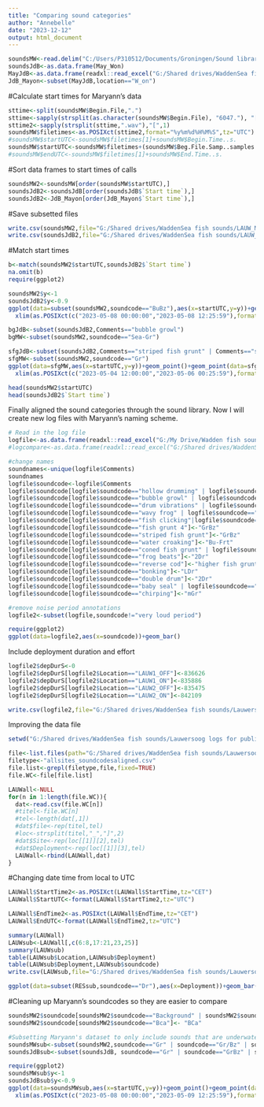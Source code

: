 ```yaml
---
title: "Comparing sound categories"
author: "Annebelle"
date: "2023-12-12"
output: html_document
---
```


```r
soundsMW<-read.delim("C:/Users/P310512/Documents/Groningen/Sound library/HYD92_LAUW-F1.txt")
soundsJdB<-as.data.frame(May_Won)
MayJdB<-as.data.frame(readxl::read_excel("G:/Shared drives/WaddenSea fish sounds/final log data janneke/may1/total may1 file for R.xlsx"))
JdB_Mayon<-subset(MayJdB,location=="W_on")
```

#Calculate start times for Maryann's data
```r
sttime<-split(soundsMW$Begin.File,".")
sttime<-sapply(strsplit(as.character(soundsMW$Begin.File), "6047."), "[", 2)
sttime2<-sapply(strsplit(sttime,".wav"),"[",1)
soundsMW$filetimes<-as.POSIXct(sttime2,format="%y%m%d%H%M%S",tz="UTC")
#soundsMW$startUTC<-soundsMW$filetimes[1]+soundsMW$Begin.Time..s.
soundsMW$startUTC<-soundsMW$filetimes+(soundsMW$Beg.File.Samp..samples./24000)
#soundsMW$endUTC<-soundsMW$filetimes[1]+soundsMW$End.Time..s.
```

#Sort data frames to start times of calls
```r
soundsMW2<-soundsMW[order(soundsMW$startUTC),]
soundsJdB2<-soundsJdB[order(soundsJdB$`Start time`),]
soundsJdB2<-JdB_Mayon[order(JdB_Mayon$`Start time`),]
```

#Save subsetted files
```r
write.csv(soundsMW2,file="G:/Shared drives/WaddenSea fish sounds/LAUW_May1_W_ON_Maryann.csv")
write.csv(soundsJdB2,file="G:/Shared drives/WaddenSea fish sounds/LAUW_May1_W_ON_Janneke.csv")

```

#Match start times
```r
b<-match(soundsMW2$startUTC,soundsJdB2$`Start time`)
na.omit(b)
require(ggplot2)

soundsMW2$y<-1
soundsJdB2$y<-0.9
ggplot(data=subset(soundsMW2,soundcode=="BuBz"),aes(x=startUTC,y=y))+geom_point()+geom_point(data=subset(soundsJdB2),aes(x=`Start time`,y=y),colour="red")+ylim(0.5,1.5)
  xlim(as.POSIXct(c("2023-05-08 00:00:00","2023-05-08 12:25:59"),format="%Y-%m-%d %H:%M:%S",tz="UTC"))
```

```r
bgJdB<-subset(soundsJdB2,Comments=="bubble growl")
bgMW<-subset(soundsMW2,soundcode=="Sea-Gr")

sfgJdB<-subset(soundsJdB2,Comments=="striped fish grunt" | Comments=="solid fish grunt")
sfgMW<-subset(soundsMW2,soundcode=="Gr")
ggplot(data=sfgMW,aes(x=startUTC,y=y))+geom_point()+geom_point(data=sfgJdB,aes(x=`Start time`,y=y),colour="red")+ylim(0.5,1.5)
  xlim(as.POSIXct(c("2023-05-04 12:00:00","2023-05-06 00:25:59"),format="%Y-%m-%d %H:%M:%S",tz="UTC"))
```

```r
head(soundsMW2$startUTC)
head(soundsJdB2$`Start time`)
```



Finally aligned the sound categories through the sound library. Now I will create new log files with Maryann's naming scheme.
```r
# Read in the log file
logfile<-as.data.frame(readxl::read_excel("G:/My Drive/Wadden fish sounds/Data analysis/Final logs/LAUW_08_allsites_inputmod.xlsx"))
#logcompare<-as.data.frame(readxl::read_excel("G:/Shared drives/WaddenSea fish sounds/final log data janneke/R data and files wadden sea (Feb, May and June)/may1 for R.xlsx"))

#change names
soundnames<-unique(logfile$Comments)
soundnames
logfile$soundcode<-logfile$Comments
logfile$soundcode[logfile$soundcode=="hollow drumming" | logfile$soundcode=="knocking"]<-"Dr"
logfile$soundcode[logfile$soundcode=="bubble growl" | logfile$soundcode=="bubbel growl" | logfile$soundcode=="bubble growl\n" | logfile$soundcode=="buble growl\n" | logfile$soundcode=="bubbe growl"]<-"Sea-Gr"
logfile$soundcode[logfile$soundcode=="drum vibrations" | logfile$soundcode=="automatic vibrations" | logfile$soundcode=="woodpecker sound" | logfile$soundcode=="bowl growl" | logfile$soundcode=="low growl" | logfile$soundcode=="woodpecker"]<-"Grw"
logfile$soundcode[logfile$soundcode=="wavy frog" | logfile$soundcode=="low drumming" | logfile$soundcode=="fish croaking vertical"]<-"Cro"
logfile$soundcode[logfile$soundcode=="fish clicking"|logfile$soundcode=="lower fish clicking" | logfile$soundcode=="clicks" | logfile$soundcode=="fish clicking fade"]<-"Frt"
logfile$soundcode[logfile$soundcode=="fish grunt 4"]<-"GrBz"
logfile$soundcode[logfile$soundcode=="striped fish grunt"]<-"GrBz"
logfile$soundcode[logfile$soundcode=="water croaking"]<-"Bu-Frt"
logfile$soundcode[logfile$soundcode=="coned fish grunt" | logfile$soundcode=="solid fish grunt"]<-"Gr"
logfile$soundcode[logfile$soundcode=="frog beats"]<-"2Dr"
logfile$soundcode[logfile$soundcode=="reverse cod"]<-"higher fish grunt"
logfile$soundcode[logfile$soundcode=="bonking"]<-"LDr"
logfile$soundcode[logfile$soundcode=="double drum"]<-"2Dr"
logfile$soundcode[logfile$soundcode=="baby seal" | logfile$soundcode=="singular seal sound"]<-"BCa"
logfile$soundcode[logfile$soundcode=="chirping"]<-"mGr"

#remove noise period annotations
logfile2<-subset(logfile,soundcode!="very loud period")

require(ggplot2)
ggplot(data=logfile2,aes(x=soundcode))+geom_bar()
```
Include deployment duration and effort
```r
logfile2$depDurS<-0
logfile2$depDurS[logfile2$Location=="LAUW1_OFF"]<-836626
logfile2$depDurS[logfile2$Location=="LAUW1_ON"]<-835886
logfile2$depDurS[logfile2$Location=="LAUW2_OFF"]<-835475
logfile2$depDurS[logfile2$Location=="LAUW2_ON"]<-842109
```

```r
write.csv(logfile2,file="G:/Shared drives/WaddenSea fish sounds/Lauwersoog logs for publication/LAUW_08_allsites_soundcodesaligned.csv")
```

Improving the data file
```r
setwd("G:/Shared drives/WaddenSea fish sounds/Lauwersoog logs for publication")

file<-list.files(path="G:/Shared drives/WaddenSea fish sounds/Lauwersoog logs for publication")
filetype<-"allsites_soundcodesaligned.csv"
file.list<-grepl(filetype,file,fixed=TRUE)
file.WC<-file[file.list]

LAUWall<-NULL
for(n in 1:length(file.WC)){
  dat<-read.csv(file.WC[n])
  #titel<-file.WC[n]
  #tel<-length(dat[,1])
  #dat$file<-rep(titel,tel)
  #loc<-strsplit(titel,"_","]",2)
  #dat$Site<-rep(loc[[1]][2],tel)
  #dat$Deployment<-rep(loc[[1]][3],tel)
  LAUWall<-rbind(LAUWall,dat)
}
```
#Changing date time from local to UTC
```r
LAUWall$StartTime2<-as.POSIXct(LAUWall$StartTime,tz="CET")
LAUWall$StartUTC<-format(LAUWall$StartTime2,tz="UTC")

LAUWall$EndTime2<-as.POSIXct(LAUWall$EndTime,tz="CET")
LAUWall$EndUTC<-format(LAUWall$EndTime2,tz="UTC")
```


```r
summary(LAUWall)
LAUWsub<-LAUWall[,c(6:8,17:21,23,25)]
summary(LAUWsub)
table(LAUWsub$Location,LAUWsub$Deployment)
table(LAUWsub$Deployment,LAUWsub$soundcode)
write.csv(LAUWsub,file="G:/Shared drives/WaddenSea fish sounds/Lauwersoog logs for publication/LAUW_2023_soundcodesaligned_UTC.csv")
```

```r
ggplot(data=subset(RESsub,soundcode=="Dr"),aes(x=Deployment))+geom_bar(aes(fill=soundcode))
```

#Cleaning up Maryann's soundcodes so they are easier to compare
```r
soundsMW2$soundcode[soundsMW2$soundcode=="Background" | soundsMW2$soundcode=="B" | soundsMW2$soundcode=="Bckgrnd" | soundsMW2$soundcode=="Bkgrnd"]<-"Background"
soundsMW2$soundcode[soundsMW2$soundcode=="Bca"]<- "BCa"

#Subsetting Maryann's dataset to only include sounds that are underwater, biological and not background
soundsMWsub<-subset(soundsMW2,soundcode=="Gr" | soundcode=="Gr/Bz" | soundcode=="GrBz" | soundcode=="Kn / GrBz")
soundsJdBsub<-subset(soundsJdB, soundcode=="Gr" | soundcode=="GrBz" | soundcode=="Grw")

require(ggplot2)
soundsMWsub$y<-1
soundsJdBsub$y<-0.9
ggplot(data=soundsMWsub,aes(x=startUTC,y=y))+geom_point()+geom_point(data=subset(soundsJdBsub),aes(x=StartTime,y=y),colour="red")+ylim(0.5,1.5)
  xlim(as.POSIXct(c("2023-05-08 00:00:00","2023-05-09 12:25:59"),format="%Y-%m-%d %H:%M:%S"))
```
